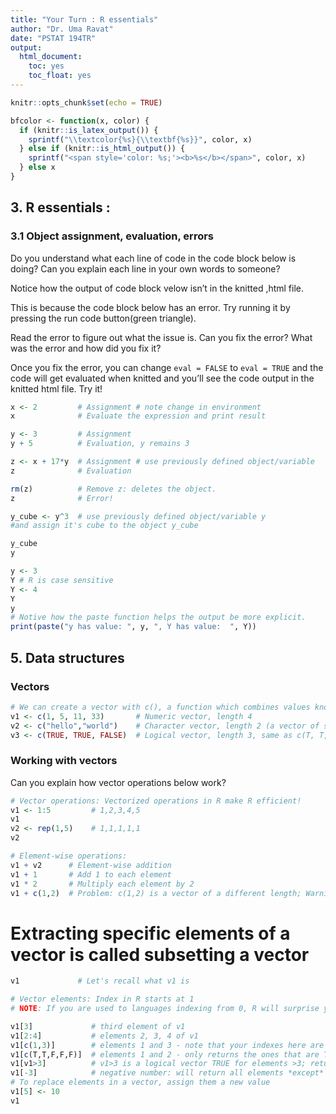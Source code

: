 ```yaml
---
title: "Your Turn : R essentials"
author: "Dr. Uma Ravat"
date: "PSTAT 194TR"
output:
  html_document:
    toc: yes
    toc_float: yes
---
```


```r
knitr::opts_chunk$set(echo = TRUE)
```

```r
bfcolor <- function(x, color) {
  if (knitr::is_latex_output()) {
    sprintf("\\textcolor{%s}{\\textbf{%s}}", color, x)
  } else if (knitr::is_html_output()) {
    sprintf("<span style='color: %s;'><b>%s</b></span>", color, x)
  } else x
}
```

## 3. R essentials : 

### 3.1 Object assignment, evaluation, errors

Do you understand what each line of code in the code block below is doing? Can you explain each line in your own words to someone?

Notice how the output of code block velow isn't in the knitted ,html file. 

This is because the code block below has an error. Try running it by pressing the run code button(green triangle). 

Read the error to figure out what the issue is. Can you fix the error? What was the error and how did you fix it? 

Once you fix the error, you can change `eval = FALSE` to `eval = TRUE` and the code will get evaluated when knitted and you'll see the code output in the knitted html file. Try it!

```r

x <- 2         # Assignment # note change in environment
x              # Evaluate the expression and print result

y <- 3         # Assignment
y + 5          # Evaluation, y remains 3

z <- x + 17*y  # Assignment # use previously defined object/variable
z              # Evaluation

rm(z)          # Remove z: deletes the object.
z              # Error!

y_cube <- y^3  # use previously defined object/variable y 
#and assign it's cube to the object y_cube

y_cube
y
```

```r
y <- 3
Y # R is case sensitive
Y <- 4
Y
y
# Notive how the paste function helps the output be more explicit. 
print(paste("y has value: ", y, ", Y has value:  ", Y))
```

## 5. Data structures

### Vectors

```r
# We can create a vector with c(), a function which combines values known as the combine function
v1 <- c(1, 5, 11, 33)       # Numeric vector, length 4
v2 <- c("hello","world")    # Character vector, length 2 (a vector of strings)
v3 <- c(TRUE, TRUE, FALSE)  # Logical vector, length 3, same as c(T, T, F)
```



### Working with vectors

Can you explain how vector operations below work? 

```r
# Vector operations: Vectorized operations in R make R efficient!
v1 <- 1:5         # 1,2,3,4,5
v1
v2 <- rep(1,5)    # 1,1,1,1,1 
v2

# Element-wise operations:
v1 + v2      # Element-wise addition
v1 + 1       # Add 1 to each element
v1 * 2       # Multiply each element by 2
v1 + c(1,2)  # Problem: c(1,2) is a vector of a different length; Warning and R still  complete your request by using "recycling"
```
# Extracting specific elements of a vector is called subsetting a vector
```r
v1             # Let's recall what v1 is

# Vector elements: Index in R starts at 1
# NOTE: If you are used to languages indexing from 0, R will surprise you by indexing from 1.

v1[3]             # third element of v1
v1[2:4]           # elements 2, 3, 4 of v1
v1[c(1,3)]        # elements 1 and 3 - note that your indexes here are a vector
v1[c(T,T,F,F,F)]  # elements 1 and 2 - only returns the ones that are TRUE
v1[v1>3]          # v1>3 is a logical vector TRUE for elements >3; returns index and not value/element at that index
v1[-3]            # negative number: will return all elements *except* the third
# To replace elements in a vector, assign them a new value
v1[5] <- 10
v1
```